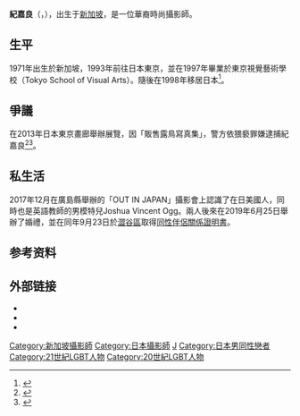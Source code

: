 {{Expand|time=2015-08-08T12:45:35+00:00}} 
{{Infobox person
| name        = 紀嘉良<br />Leslie Kee
| birth_date  = {{birth date|1971|4|5}}
| birth_place = {{SIN}}
| occupation  = 時尚攝影師
}}

'''紀嘉良'''（{{lang|en|Leslie Kee}}，{{bd|1971年|4月5日|||J}}），出生于[[新加坡|新加坡]]，是一位華裔時尚攝影師。

== 生平 ==
1971年出生於新加坡，1993年前往日本東京，並在1997年畢業於東京視覺藝術學校（Tokyo School of Visual Arts）。隨後在1998年移居日本<ref name="Huang2013">{{cite news |url=http://www.straitstimes.com/singapore/shooting-star |title=Snapping celebrities a dream come true for photographer Leslie Kee |date=9 September 2013 |newspaper=[[The_Straits_Times|The Straits Times]] |last=Huang |first=Lijie |accessdate=2016-03-25 |archive-date=2016-04-14 |archive-url=https://web.archive.org/web/20160414231611/http://www.straitstimes.com/singapore/shooting-star |dead-url=no }}</ref>。

== 爭議 ==
在2013年日本東京畫廊舉辦展覽，因「販售露鳥寫真集」，警方依猥褻罪嫌逮捕紀嘉良<ref>{{cite news |title = 郭富城裸照攝影師涉猥褻 露鳥寫真銷日被捕 |publisher = 蘋果日報 |url = http://ent.appledaily.com.tw/enews/article/entertainment/20130206/34818393 |date = 2013-02-06 |author = 蘇威全 |accessdate = 2015-07-21 |language = zh-hant |archive-date = 2016-03-04 |archive-url = https://web.archive.org/web/20160304124608/http://ent.appledaily.com.tw/enews/article/entertainment/20130206/34818393 |dead-url = no }}</ref><ref>{{cite news |url=http://www.japantimes.co.jp/news/2013/02/06/national/photog-leslie-kee-nabbed-for-selling-genitalia-pics/#.Ui7tYsZmiSo |title=Photog Leslie Kee nabbed for selling genitalia pics |newspaper=[[The_Japan_Times|The Japan Times]] |date=6 February 2013 |accessdate=2016-03-24 |archive-date=2016-04-11 |archive-url=https://web.archive.org/web/20160411081049/http://www.japantimes.co.jp/news/2013/02/06/national/photog-leslie-kee-nabbed-for-selling-genitalia-pics/#.Ui7tYsZmiSo |dead-url=no }}</ref>。

== 私生活 ==
2017年12月在廣島縣舉辦的「OUT IN JAPAN」攝影會上認識了在日美國人，同時也是英語教師的男模特兒Joshua Vincent Ogg。兩人後來在2019年6月25日舉辦了婚禮，並在同年9月23日於[[澀谷區|澀谷區]]取得[[日本同性婚姻|同性伴侶關係證明書]]。

== 参考资料 ==
{{Reflist}}

== 外部链接 ==
*{{Instagram|https://www.instagram.com/lesliekeesuper/}}
*{{facebook|lesliekeesuper}}
*{{IMDb name|3924185|Leslie Kee}}

{{singapore-bio-stub}}
{{DEFAULTSORT:Kee, Leslie}}
[[Category:新加坡攝影師|Category:新加坡攝影師]]
[[Category:日本攝影師|Category:日本攝影師]]
[[Category:紀姓|J]]
[[Category:日本男同性戀者|Category:日本男同性戀者]]
[[Category:21世紀LGBT人物|Category:21世紀LGBT人物]]
[[Category:20世紀LGBT人物|Category:20世紀LGBT人物]]